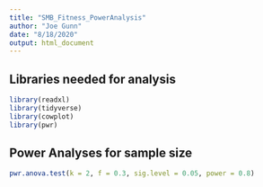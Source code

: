 ```yaml
---
title: "SMB_Fitness_PowerAnalysis"
author: "Joe Gunn"
date: "8/18/2020"
output: html_document
---
```

## Libraries needed for analysis 
```r
library(readxl)
library(tidyverse)
library(cowplot)
library(pwr)
```

## Power Analyses for sample size
```r

pwr.anova.test(k = 2, f = 0.3, sig.level = 0.05, power = 0.8)
```
